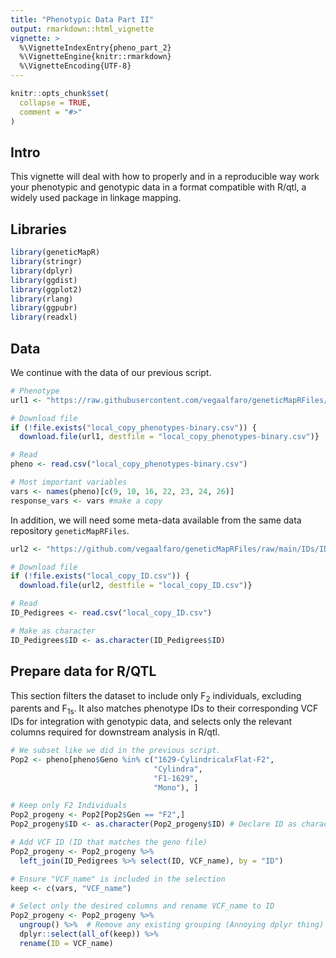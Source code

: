 ```yaml
---
title: "Phenotypic Data Part II"
output: rmarkdown::html_vignette
vignette: >
  %\VignetteIndexEntry{pheno_part_2}
  %\VignetteEngine{knitr::rmarkdown}
  %\VignetteEncoding{UTF-8}
---
```


```r
knitr::opts_chunk$set(
  collapse = TRUE,
  comment = "#>"
)
```

## Intro
This vignette will deal with how to properly and in a reproducible way work your phenotypic and genotypic data in a format compatible with R/qtl, a widely used package in linkage mapping.


## Libraries

```r
library(geneticMapR)
library(stringr)
library(dplyr)
library(ggdist)
library(ggplot2)
library(rlang)
library(ggpubr)
library(readxl)
```

## Data
We continue with the data of our previous script.

```r
# Phenotype
url1 <- "https://raw.githubusercontent.com/vegaalfaro/geneticMapRFiles/refs/heads/main/phenotype/phenotypes-binary.csv"

# Download file
if (!file.exists("local_copy_phenotypes-binary.csv")) {
  download.file(url1, destfile = "local_copy_phenotypes-binary.csv")}

# Read
pheno <- read.csv("local_copy_phenotypes-binary.csv")

# Most important variables
vars <- names(pheno)[c(9, 10, 16, 22, 23, 24, 26)]
response_vars <- vars #make a copy

```

In addition, we will need some meta-data available from the same data repository `geneticMapRFiles`.

```r

url2 <- "https://github.com/vegaalfaro/geneticMapRFiles/raw/main/IDs/ID.csv"

# Download file
if (!file.exists("local_copy_ID.csv")) {
  download.file(url2, destfile = "local_copy_ID.csv")}

# Read
ID_Pedigrees <- read.csv("local_copy_ID.csv")

# Make as character
ID_Pedigrees$ID <- as.character(ID_Pedigrees$ID)
```


## Prepare data for R/QTL

This section filters the dataset to include only F~2~ individuals, excluding parents and F~1s~. It also matches phenotype IDs to their corresponding VCF IDs for integration with genotypic data, and selects only the relevant columns required for downstream analysis in R/qtl.

```r
# We subset like we did in the previous script.
Pop2 <- pheno[pheno$Geno %in% c("1629-CylindricalxFlat-F2", 
                                "Cylindra", 
                                "F1-1629", 
                                "Mono"), ]

# Keep only F2 Individuals
Pop2_progeny <- Pop2[Pop2$Gen == "F2",]
Pop2_progeny$ID <- as.character(Pop2_progeny$ID) # Declare ID as character

# Add VCF ID (ID that matches the geno file)
Pop2_progeny <- Pop2_progeny %>%
  left_join(ID_Pedigrees %>% select(ID, VCF_name), by = "ID")

# Ensure "VCF_name" is included in the selection
keep <- c(vars, "VCF_name")

# Select only the desired columns and rename VCF_name to ID
Pop2_progeny <- Pop2_progeny %>%
  ungroup() %>%  # Remove any existing grouping (Annoying dplyr thing)
  dplyr::select(all_of(keep)) %>%
  rename(ID = VCF_name)


```





